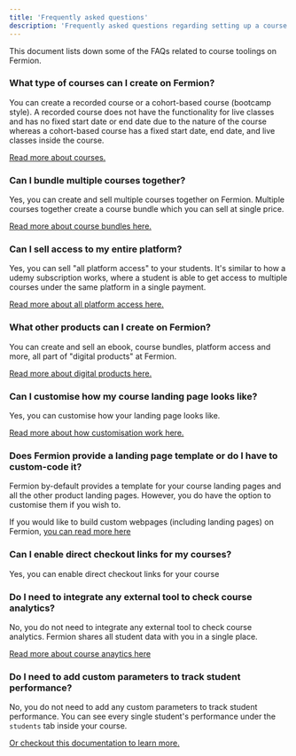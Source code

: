 ```yaml
---
title: 'Frequently asked questions'
description: 'Frequently asked questions regarding setting up a course'
---
```



This document lists down some of the FAQs related to course toolings on Fermion.

### What type of courses can I create on Fermion?

You can create a recorded course or a cohort-based course (bootcamp style). A recorded course does not have the functionality for live classes and has no fixed start date or end date due to the nature of the course whereas a cohort-based course has a fixed start date, end date, and live classes inside the course.

[Read more about courses.](https://docs.fermion.app/docs/create-your-first-course/prerequisites#what-is-a-cohort-based-course)

### Can I bundle multiple courses together?

Yes, you can create and sell multiple courses together on Fermion. Multiple courses together create a course bundle which you can sell at single price.

[Read more about course bundles here.](https://docs.fermion.app/docs/digital-products/course-bundles)

### Can I sell access to my entire platform?

Yes, you can sell "all platform access" to your students. It's similar to how a udemy subscription works, where a student is able to get access to multiple courses under the same platform in a single payment.

[Read more about all platform access here.](https://docs.fermion.app/docs/digital-products/all-platform-access)

### What other products can I create on Fermion?

You can create and sell an ebook, course bundles, platform access and more, all part of "digital products" at Fermion.

[Read more about digital products here.](https://docs.fermion.app/docs/digital-products/what-are-digital-products)

### Can I customise how my course landing page looks like?

Yes, you can customise how your landing page looks like.

[Read more about how customisation work here.](https://docs.fermion.app/docs/marketing-tools/custom-landing-pages)

### Does Fermion provide a landing page template or do I have to custom-code it?

Fermion by-default provides a template for your course landing pages and all the other product landing pages. However, you do have the option to customise them if you wish to.

If you would like to build custom webpages (including landing pages) on Fermion, [you can read more here](https://docs.fermion.app/docs/marketing-tools/custom-landing-pages)

### Can I enable direct checkout links for my courses?

Yes, you can enable direct checkout links for your course

### Do I need to integrate any external tool to check course analytics?

No, you do not need to integrate any external tool to check course analytics. Fermion shares all student data with you in a single place.

[Read more about course anaytics here](/docs/setting-up-course/course-analytics)

### Do I need to add custom parameters to track student performance?

No, you do not need to add any custom parameters to track student performance. You can see every single student's performance under the `students` tab inside your course.

[Or checkout this documentation to learn more.](/docs/setting-up-course/course-analytics)

